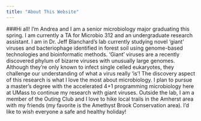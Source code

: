 ```yaml
---
title: "About This Website"
---
```


###Hi all! I’m Andrea and I am a senior microbiology major graduating this spring. I am currently a TA for Microbio 312 and an undergraduate research assistant. I am in Dr. Jeff Blanchard’s lab currently studying novel ‘giant' viruses and bacteriophage identified in forest soil using genome-based technologies and bioinformatic methods. ‘Giant’ viruses are a recently discovered phylum of bizarre viruses with unusually large genomes. Although they're only known to infect single celled eukaryotes, they challenge our understanding of what a virus really ‘is’! The discovery aspect of this research is what I love the most about microbiology. I plan to pursue a master’s degree with the accelerated 4+1 programming microbiology here at UMass to continue my research with giant viruses. Outside the lab, I am a member of the Outing Club and I love to hike local trails in the Amherst area with my friends (my favorite is the Amethyst Brook Conservation area). I'd like to wish everyone a safe and healthy holiday! 

